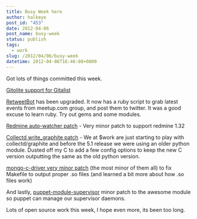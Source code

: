 ```yaml
---
title: Busy Week here
author: halkeye
post_id: "453"
date: 2012-04-06
post_name: busy-week
status: publish
tags:
  - work
slug: /2012/04/06/busy-week
datetime: 2012-04-06T16:46:08+0800
---
```


Got lots of things committed this week.

[Gitolite support for Gitalist](https://github.com/halkeye/Gitalist-Git-CollectionOfRepositories-Gitolite)

[RetweetBot](https://github.com/halkeye/RetweetBot) has been upgraded. It now has a ruby script to grab latest events from meetup.com group, and post them to twitter. It was a good excuse to learn ruby. Try out gems and some modules.

[Redmine auto-watcher patch](https://github.com/halkeye/redmine_auto_watchers) \- Very minor patch to support redmine 1.32

[Collectd write_graphite patch](https://github.com/collectd/collectd/pull/66#issuecomment-4959989) \- We at $work are just starting to play with collectd/graphite and before the 5.1 release we were using an older python module. Dusted off my C to add a few config options to keep the new C version outputting the same as the old python version.

[mongo-c-driver very minor patch](https://github.com/halkeye/mongo-c-driver/commit/a2597976a5771f218aab26e311360a5e6f4a8804) (the most minor of them all) to fix Makefile to output proper .so files (and learned a bit more about how .so files work)

And lastly,
[puppet-module-supervisor](https://github.com/plathrop/puppet-module-supervisor) minor patch to the awesome module so puppet can manage our supervisor daemons.

Lots of open source work this week, I hope even more, its been too long.
